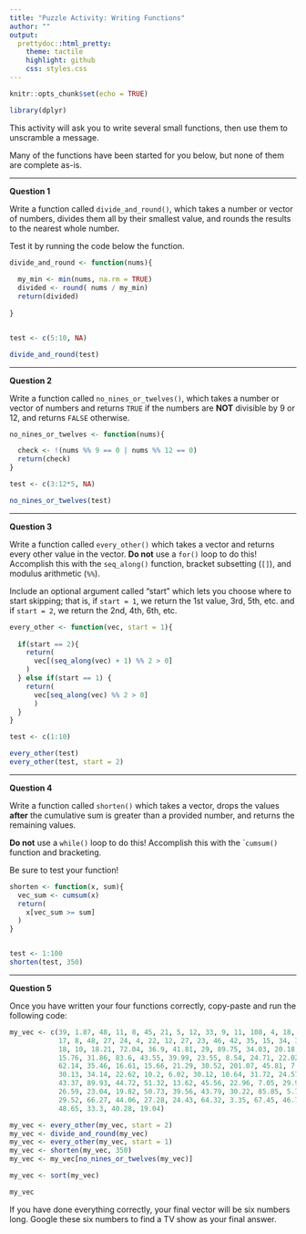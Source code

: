 ```yaml
---
title: "Puzzle Activity: Writing Functions"
author: ""
output:
  prettydoc::html_pretty:
    theme: tactile
    highlight: github
    css: styles.css
---
```


```r
knitr::opts_chunk$set(echo = TRUE)

library(dplyr)
```

This activity will ask you to write several small functions, then use them to
unscramble a message.

Many of the functions have been started for you below, but none of them are
complete as-is.

***

__Question 1__ 

Write a function called `divide_and_round()`, which takes a number or vector
of numbers, divides them all by their smallest value, and rounds the results to
the nearest whole number.  

Test it by running the code below the function.

```r
divide_and_round <- function(nums){
  
  my_min <- min(nums, na.rm = TRUE)
  divided <- round( nums / my_min)
  return(divided)
  
}


test <- c(5:10, NA)

divide_and_round(test)
```


*** 

__Question 2__ 

Write a function called `no_nines_or_twelves()`, which takes a number or
vector of numbers and returns `TRUE` if the numbers are **NOT** divisible
by 9 or 12, and returns `FALSE` otherwise.


```r
no_nines_or_twelves <- function(nums){

  check <- !(nums %% 9 == 0 | nums %% 12 == 0)
  return(check)
}

test <- c(3:12*5, NA)

no_nines_or_twelves(test)

```

***

__Question 3__ 

Write a function called `every_other()` which takes a vector and returns every
other value in the vector. **Do not** use a `for()` loop to do this! Accomplish
this with the `seq_along()` function, bracket subsetting (`[]`), and modulus 
arithmetic (`%%`). 

Include an optional argument called "start" which lets you choose where to start skipping; that is, if `start = 1`, we return the 1st value, 3rd, 5th, etc. and
if `start = 2`, we return the 2nd, 4th, 6th, etc. 

```r

every_other <- function(vec, start = 1){
  
  if(start == 2){
    return(
      vec[(seq_along(vec) + 1) %% 2 > 0]
    )
  } else if(start == 1) {
    return(
      vec[seq_along(vec) %% 2 > 0]
      ) 
  }
}

test <- c(1:10)

every_other(test)
every_other(test, start = 2)
```

***

__Question 4__ 

Write a function called `shorten()` which takes a vector, drops the values 
**after** the cumulative sum is greater than a provided number, and returns the
remaining values.

**Do not** use a `while()` loop to do this! Accomplish this with the ``cumsum()` function and bracketing.

Be sure to test your function!

```r
shorten <- function(x, sum){
  vec_sum <- cumsum(x) 
  return(
    x[vec_sum >= sum]
  )
}


test <- 1:100 
shorten(test, 350)
```

***

__Question 5__ 

Once you have written your four functions correctly, copy-paste and run the
following code:

```r

my_vec <- c(39, 1.87, 48, 11, 8, 45, 21, 5, 12, 33, 9, 11, 108, 4, 18, 5, 16,
            17, 8, 48, 27, 24, 4, 22, 12, 27, 23, 46, 42, 35, 15, 34, 36, 26,
            18, 10, 18.21, 72.04, 36.9, 41.81, 29, 89.75, 34.03, 20.18, 48.74,
            15.76, 31.86, 83.6, 43.55, 39.99, 23.55, 8.54, 24.71, 22.02, 9.71,
            62.14, 35.46, 16.61, 15.66, 21.29, 30.52, 201.07, 45.81, 7.85,
            30.13, 34.14, 22.62, 10.2, 6.02, 30.12, 10.64, 31.72, 24.57, 14.43,
            43.37, 89.93, 44.72, 51.32, 13.62, 45.56, 22.96, 7.05, 29.99, 41.38,
            26.59, 23.04, 19.82, 50.73, 39.56, 43.79, 30.22, 85.85, 5.78, 78.85,
            29.52, 66.27, 44.06, 27.28, 24.43, 64.32, 3.35, 67.45, 46.72, 48.44,
            48.65, 33.3, 40.28, 19.04)

my_vec <- every_other(my_vec, start = 2)
my_vec <- divide_and_round(my_vec)
my_vec <- every_other(my_vec, start = 1)
my_vec <- shorten(my_vec, 350)
my_vec <- my_vec[no_nines_or_twelves(my_vec)]

my_vec <- sort(my_vec)

my_vec

```

If you have done everything correctly, your final vector will be six numbers
long.  Google these six numbers to find a TV show as your final answer.
